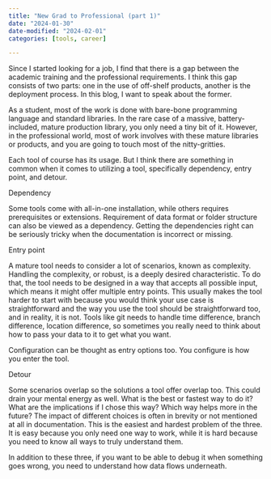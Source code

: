 ```yaml
---
title: "New Grad to Professional (part 1)"
date: "2024-01-30"
date-modified: "2024-02-01"
categories: [tools, career]

---
```


Since I started looking for a job, I find that there is a gap between the academic training and the professional requirements. I think this gap consists of two parts: one in the use of off-shelf products, another is the deployment process. In this blog, I want to speak about the former.

As a student, most of the work is done with bare-bone programming language and standard libraries. In the rare case of a massive, battery-included, mature production library, you only need a tiny bit of it. However, in the professional world, most of work involves with these mature libraries or products, and you are going to touch most of the nitty-gritties.

Each tool of course has its usage. But I think there are something in common when it comes to utilizing a tool, specifically dependency, entry point, and detour. 

Dependency

Some tools come with all-in-one installation, while others requires prerequisites or extensions. Requirement of data format or folder structure can also be viewed as a dependency. Getting the dependencies right can be seriously tricky when the documentation is incorrect or missing.

Entry point

A mature tool needs to consider a lot of scenarios, known as complexity. Handling the complexity, or robust, is a deeply desired characteristic. To do that, the tool needs to be designed in a way that accepts all possible input, which means it might offer multiple entry points. This usually makes the tool harder to start with because you would think your use case is straightforward and the way you use the tool should be straightforward too, and in reality, it is not. Tools like git needs to handle time difference, branch difference, location difference, so sometimes you really need to think about how to pass your data to it to get what you want.

Configuration can be thought as entry options too. You configure is how you enter the tool.

Detour

Some scenarios overlap so the solutions a tool offer overlap too. This could drain your mental energy as well. What is the best or fastest way to do it? What are the implications if I chose this way? Which way helps more in the future? The impact of different choices is often in brevity or not mentioned at all in documentation. This is the easiest and hardest problem of the three. It is easy because you only need one way to work, while it is hard because you need to know all ways to truly understand them.

In addition to these three, if you want to be able to debug it when something goes wrong, you need to understand how data flows underneath.

